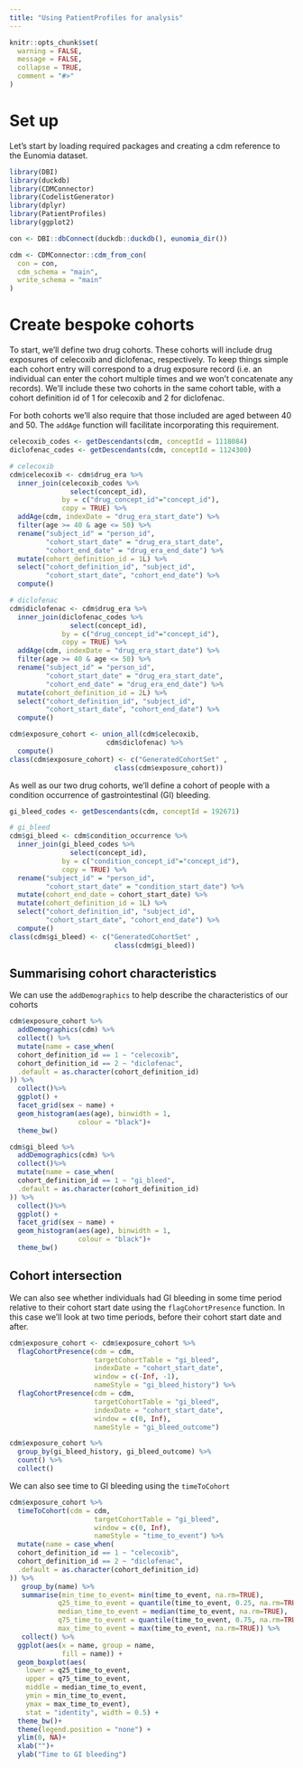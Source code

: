 ```yaml
---
title: "Using PatientProfiles for analysis"
---
```


```r
knitr::opts_chunk$set(
  warning = FALSE,
  message = FALSE,
  collapse = TRUE,
  comment = "#>"
)
```

# Set up 
Let's start by loading required packages and creating a cdm reference to the Eunomia dataset. 

```r
library(DBI)
library(duckdb)
library(CDMConnector)
library(CodelistGenerator)
library(dplyr)
library(PatientProfiles)
library(ggplot2)

con <- DBI::dbConnect(duckdb::duckdb(), eunomia_dir())

cdm <- CDMConnector::cdm_from_con(
  con = con,
  cdm_schema = "main",
  write_schema = "main"
)
```


# Create bespoke cohorts

To start, we'll define two drug cohorts. These cohorts will include drug exposures of celecoxib and diclofenac, respectively. To keep things simple each cohort entry will correspond to a drug exposure record (i.e. an individual can enter the cohort multiple times and we won't concatenate any records). We'll include these two cohorts in the same cohort table, with a cohort definition id of 1 for celecoxib and 2 for diclofenac.

For both cohorts we'll also require that those included are aged between 40 and 50. The `addAge` function will facilitate incorporating this requirement.


```r
celecoxib_codes <- getDescendants(cdm, conceptId = 1118084)
diclofenac_codes <- getDescendants(cdm, conceptId = 1124300)

# celecoxib
cdm$celecoxib <- cdm$drug_era %>% 
  inner_join(celecoxib_codes %>% 
               select(concept_id),
             by = c("drug_concept_id"="concept_id"), 
             copy = TRUE) %>% 
  addAge(cdm, indexDate = "drug_era_start_date") %>% 
  filter(age >= 40 & age <= 50) %>% 
  rename("subject_id" = "person_id", 
         "cohort_start_date" = "drug_era_start_date", 
         "cohort_end_date" = "drug_era_end_date") %>% 
  mutate(cohort_definition_id = 1L) %>% 
  select("cohort_definition_id", "subject_id", 
         "cohort_start_date", "cohort_end_date") %>% 
  compute()

# diclofenac
cdm$diclofenac <- cdm$drug_era %>% 
  inner_join(diclofenac_codes %>% 
               select(concept_id),
             by = c("drug_concept_id"="concept_id"), 
             copy = TRUE) %>% 
  addAge(cdm, indexDate = "drug_era_start_date") %>% 
  filter(age >= 40 & age <= 50) %>% 
  rename("subject_id" = "person_id", 
         "cohort_start_date" = "drug_era_start_date", 
         "cohort_end_date" = "drug_era_end_date") %>% 
  mutate(cohort_definition_id = 2L) %>% 
  select("cohort_definition_id", "subject_id", 
         "cohort_start_date", "cohort_end_date") %>% 
  compute()

cdm$exposure_cohort <- union_all(cdm$celecoxib, 
                        cdm$diclofenac) %>% 
  compute()
class(cdm$exposure_cohort) <- c("GeneratedCohortSet" ,
                          class(cdm$exposure_cohort))
```

As well as our two drug cohorts, we'll define a cohort of people with a condition occurrence of gastrointestinal (GI) bleeding. 

```r
gi_bleed_codes <- getDescendants(cdm, conceptId = 192671)

# gi_bleed
cdm$gi_bleed <- cdm$condition_occurrence %>% 
  inner_join(gi_bleed_codes %>% 
               select(concept_id),
             by = c("condition_concept_id"="concept_id"), 
             copy = TRUE) %>% 
  rename("subject_id" = "person_id", 
         "cohort_start_date" = "condition_start_date") %>% 
  mutate(cohort_end_date = cohort_start_date) %>% 
  mutate(cohort_definition_id = 1L) %>% 
  select("cohort_definition_id", "subject_id", 
         "cohort_start_date", "cohort_end_date") %>% 
  compute()
class(cdm$gi_bleed) <- c("GeneratedCohortSet" ,
                          class(cdm$gi_bleed))

```

## Summarising cohort characteristics

We can use the `addDemographics` to help describe the characteristics of our cohorts

```r
cdm$exposure_cohort %>%
  addDemographics(cdm) %>% 
  collect() %>% 
  mutate(name = case_when(
  cohort_definition_id == 1 ~ "celecoxib",
  cohort_definition_id == 2 ~ "diclofenac",
  .default = as.character(cohort_definition_id)
)) %>% 
  collect()%>% 
  ggplot() +
  facet_grid(sex ~ name) +
  geom_histogram(aes(age), binwidth = 1,
                 colour = "black")+
  theme_bw()
```


```r
cdm$gi_bleed %>%
  addDemographics(cdm) %>% 
  collect()%>% 
  mutate(name = case_when(
  cohort_definition_id == 1 ~ "gi_bleed",
  .default = as.character(cohort_definition_id)
)) %>% 
  collect()%>% 
  ggplot() +
  facet_grid(sex ~ name) +
  geom_histogram(aes(age), binwidth = 1,
                 colour = "black")+
  theme_bw()
```

## Cohort intersection
We can also see whether individuals had GI bleeding in some time period relative to their cohort start date using the `flagCohortPresence` function. In this case we'll look at two time periods, before their cohort start date and after.
```r
cdm$exposure_cohort <- cdm$exposure_cohort %>% 
  flagCohortPresence(cdm = cdm,
                     targetCohortTable = "gi_bleed", 
                     indexDate = "cohort_start_date",
                     window = c(-Inf, -1), 
                     nameStyle = "gi_bleed_history") %>% 
  flagCohortPresence(cdm = cdm,
                     targetCohortTable = "gi_bleed", 
                     indexDate = "cohort_start_date",
                     window = c(0, Inf), 
                     nameStyle = "gi_bleed_outcome")
```

```r
cdm$exposure_cohort %>% 
  group_by(gi_bleed_history, gi_bleed_outcome) %>% 
  count() %>% 
  collect()
```

We can also see time to GI bleeding using the `timeToCohort`
```r
cdm$exposure_cohort %>% 
  timeToCohort(cdm = cdm,
                     targetCohortTable = "gi_bleed", 
                     window = c(0, Inf), 
                     nameStyle = "time_to_event") %>% 
  mutate(name = case_when(
  cohort_definition_id == 1 ~ "celecoxib",
  cohort_definition_id == 2 ~ "diclofenac",
  .default = as.character(cohort_definition_id)
)) %>% 
   group_by(name) %>% 
   summarise(min_time_to_event= min(time_to_event, na.rm=TRUE),
            q25_time_to_event = quantile(time_to_event, 0.25, na.rm=TRUE),
            median_time_to_event = median(time_to_event, na.rm=TRUE),
            q75_time_to_event = quantile(time_to_event, 0.75, na.rm=TRUE),
            max_time_to_event = max(time_to_event, na.rm=TRUE)) %>% 
   collect() %>% 
  ggplot(aes(x = name, group = name,
             fill = name)) +
  geom_boxplot(aes(
    lower = q25_time_to_event, 
    upper = q75_time_to_event, 
    middle = median_time_to_event, 
    ymin = min_time_to_event, 
    ymax = max_time_to_event),
    stat = "identity", width = 0.5) + 
  theme_bw()+ 
  theme(legend.position = "none") +
  ylim(0, NA)+
  xlab("")+
  ylab("Time to GI bleeding")


```
